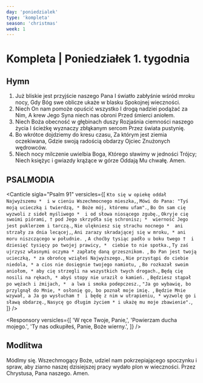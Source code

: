 ```yaml
---
day: 'poniedzialek'
type: 'kompleta'
season: 'christmas'
week: 1
---
```


# Kompleta | Poniedziałek 1. tygodnia

<OpeningVersicle />

<ExaminationOfConscience />

## Hymn

1. Już bliskie jest przyjście naszego Pana
   I światło zabłyśnie wśród mroku nocy,
   Gdy Bóg swe oblicze ukaże w blasku
   Spokojnej wieczności.
2. Niech On nam pomoże opuścić wszystko
   I drogą nadziei podążać za Nim,
   A krew Jego Syna niech nas obroni
   Przed śmierci aniołem.
3. Niech Boża obecność w głębinach duszy
   Rozjaśnia ciemności naszego życia
   I ścieżkę wyznaczy zbłąkanym sercom
   Przez świata pustynię.
4. Bo wkrótce dojdziemy do kresu czasu,
   Za którym jest ziemia oczekiwana,
   Gdzie swoją radością obdarzy Ojciec
   Znużonych wędrowców.
5. Niech nocy milczenie uwielbia Boga,
   Którego sławimy w jedności Trójcy;
   Niech księżyc i gwiazdy krążące w górze
   Oddają Mu chwałę. Amen.

## PSALMODIA

<Canticle
  sigla="Psalm 91"
  versicles={[
    `Kto się w opiekę oddał Najwyższemu * 
i w cieniu Wszechmocnego mieszka,`,
    `Mówi do Pana: "Tyś moją ucieczką i twierdzą, *
Boże mój, któremu ufam".`,
    `Bo On sam cię wyzwoli z sideł myśliwego * 
i od słowa niosącego zgubę.`,
    `Okryje cię swoimi piórami, †
pod Jego skrzydła się schronisz; * 
wierność Jego jest puklerzem i tarczą.`,
    `Nie ulękniesz się strachu nocnego * 
ani strzały za dnia lecącej,`,
    `Ani zarazy skradającej się w mroku, *
ani moru niszczącego w południe. `,
    `A choćby tysiąc padło u boku twego † 
i dziesięć tysięcy po twojej prawicy, * 
ciebie to nie spotka.`,
    `Ty zaś ujrzysz własnymi oczyma *
zapłatę daną grzesznikom. `,
    `Bo Pan jest twoją ucieczką, *
za obrońcę wziąłeś Najwyższego.`,
    `Nie przystąpi do ciebie niedola, *
a cios nie dosięgnie twojego namiotu, `,
    `Bo rozkazał swoim aniołom, *
aby cię strzegli na wszystkich twych drogach.`,
    `Będą cię nosili na rękach, *
abyś stopy nie uraził o kamień. `,
    `Będziesz stąpał po wężach i żmijach, * 
a lwa i smoka podepczesz.`,
    `"Ja go wybawię, bo przylgnął do Mnie, *
osłonię go, bo poznał moje imię. `,
    `Będzie Mnie wzywał, a Ja go wysłucham † 
i będę z nim w utrapieniu, *
wyzwolę go i sławą obdarzę.`,
    `Nasycę go długim życiem *
i ukażę mu moje zbawienie".`,
  ]}
/>

<Passage
  sigla="1 Tes 5, 9-10"
  passage="Bóg nas przeznaczył do osiągnięcia zbawienia przez Pana naszego Jezusa Chrystusa, który umarł za nas, abyśmy, czy żywi, czy umarli, razem z Nim żyli."
/>

<Responsory
  versicles={[
    'W ręce Twoje, Panie,',
    'Powierzam ducha mojego.',
    'Ty nas odkupiłeś, Panie, Boże wierny.',
  ]}
/>

<NuncDimittis variant={1} />

## Modlitwa

Módlmy się. Wszechmogący Boże, udziel nam pokrzepiającego spoczynku i spraw, aby ziarno naszej dzisiejszej pracy wydało plon w wieczności. Przez Chrystusa, Pana naszego. Amen.

<ComplineBlessingAndConcludingVersicle variant={1} />
